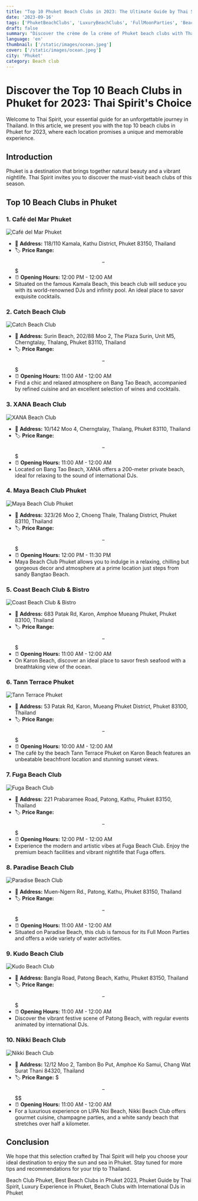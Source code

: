 ```yaml
---
title: "Top 10 Phuket Beach Clubs in 2023: The Ultimate Guide by Thai Spirit"
date: '2023-09-16'
tags: ['PhuketBeachClubs', 'LuxuryBeachClubs', 'FullMoonParties', 'BeachClubRanking']
draft: false
summary: "Discover the crème de la crème of Phuket beach clubs with Thai Spirit. From the most luxurious spots to the best party venues, our 2023 guide unveils the top places to enjoy sun, sea, and vibrant nightlife in Phuket. Explore now to plan your perfect beach day with the expertise of Thai Spirit."
language: 'en'
thumbnail: ['/static/images/ocean.jpeg']
cover: ['/static/images/ocean.jpeg']
city: 'Phuket'
category: Beach club
---
```


# Discover the Top 10 Beach Clubs in Phuket for 2023: Thai Spirit's Choice

Welcome to Thai Spirit, your essential guide for an unforgettable journey in Thailand. In this article, we present you with the top 10 beach clubs in Phuket for 2023, where each location promises a unique and memorable experience.

## Introduction

Phuket is a destination that brings together natural beauty and a vibrant nightlife. Thai Spirit invites you to discover the must-visit beach clubs of this season.

## Top 10 Beach Clubs in Phuket

### 1. **Café del Mar Phuket**
![Café del Mar Phuket](https://yourwebsite.com/path/to/image1.jpg)
- 📍 **Address:** 118/110 Kamala, Kathu District, Phuket 83150, Thailand
- 🏷️ **Price Range:** $$ - $$$
- ⏰ **Opening Hours:** 12:00 PM - 12:00 AM
- Situated on the famous Kamala Beach, this beach club will seduce you with its world-renowned DJs and infinity pool. An ideal place to savor exquisite cocktails.

### 2. **Catch Beach Club**
![Catch Beach Club](https://yourwebsite.com/path/to/image6.jpg)
- 📍 **Address:** Surin Beach, 202/88 Moo 2, The Plaza Surin, Unit M5, Cherngtalay, Thalang, Phuket 83110, Thailand
- 🏷️ **Price Range:** $$ - $$$
- ⏰ **Opening Hours:** 11:00 AM - 12:00 AM
- Find a chic and relaxed atmosphere on Bang Tao Beach, accompanied by refined cuisine and an excellent selection of wines and cocktails.

### 3. **XANA Beach Club**
![XANA Beach Club](https://yourwebsite.com/path/to/image3.jpg)
- 📍 **Address:** 10/142 Moo 4, Cherngtalay, Thalang, Phuket 83110, Thailand
- 🏷️ **Price Range:** $$ - $$$
- ⏰ **Opening Hours:** 11:00 AM - 12:00 AM
- Located on Bang Tao Beach, XANA offers a 200-meter private beach, ideal for relaxing to the sound of international DJs.

### 4. **Maya Beach Club Phuket**
![Maya Beach Club Phuket](https://yourwebsite.com/path/to/image4.jpg)
- 📍 **Address:** 323/26 Moo 2, Choeng Thale, Thalang District, Phuket 83110, Thailand
- 🏷️ **Price Range:** $$ - $$$
- ⏰ **Opening Hours:** 12:00 PM - 11:30 PM
- Maya Beach Club Phuket allows you to indulge in a relaxing, chilling but gorgeous decor and atmosphere at a prime location just steps from sandy Bangtao Beach.

### 5. **Coast Beach Club & Bistro**
![Coast Beach Club & Bistro](https://yourwebsite.com/path/to/image5.jpg)
- 📍 **Address:** 683 Patak Rd, Karon, Amphoe Mueang Phuket, Phuket 83100, Thailand
- 🏷️ **Price Range:** $$ - $$$
- ⏰ **Opening Hours:** 11:00 AM - 12:00 AM
- On Karon Beach, discover an ideal place to savor fresh seafood with a breathtaking view of the ocean.

### 6. **Tann Terrace Phuket**
![Tann Terrace Phuket](https://yourwebsite.com/path/to/image2.jpg)
- 📍 **Address:** 53 Patak Rd, Karon, Mueang Phuket District, Phuket 83100, Thailand
- 🏷️ **Price Range:** $$ - $$$
- ⏰ **Opening Hours:** 10:00 AM - 12:00 AM
- The café by the beach Tann Terrace Phuket on Karon Beach features an unbeatable beachfront location and stunning sunset views.

### 7. **Fuga Beach Club**
![Fuga Beach Club](https://yourwebsite.com/path/to/image7.jpg)
- 📍 **Address:** 221 Prabaramee Road, Patong, Kathu, Phuket 83150, Thailand
- 🏷️ **Price Range:** $$ - $$$
- ⏰ **Opening Hours:** 12:00 PM - 12:00 AM
- Experience the modern and artistic vibes at Fuga Beach Club. Enjoy the premium beach facilities and vibrant nightlife that Fuga offers.

### 8. **Paradise Beach Club**
![Paradise Beach Club](https://yourwebsite.com/path/to/image8.jpg)
- 📍 **Address:** Muen-Ngern Rd., Patong, Kathu, Phuket 83150, Thailand
- 🏷️ **Price Range:** $$ - $$$
- ⏰ **Opening Hours:** 11:00 AM - 12:00 AM
- Situated on Paradise Beach, this club is famous for its Full Moon Parties and offers a wide variety of water activities.

### 9. **Kudo Beach Club**
![Kudo Beach Club](https://yourwebsite.com/path/to/image9.jpg)
- 📍 **Address:** Bangla Road, Patong Beach, Kathu, Phuket 83150, Thailand
- 🏷️ **Price Range:** $$ - $$$
- ⏰ **Opening Hours:** 11:00 AM - 12:00 AM
- Discover the vibrant festive scene of Patong Beach, with regular events animated by international DJs.

### 10. **Nikki Beach Club**
![Nikki Beach Club](https://yourwebsite.com/path/to/image10.jpg)
- 📍 **Address:** 12/12 Moo 2, Tambon Bo Put, Amphoe Ko Samui, Chang Wat Surat Thani 84320, Thailand
- 🏷️ **Price Range:** $$$ - $$$$
- ⏰ **Opening Hours:** 11:00 AM - 12:00 AM
- For a luxurious experience on LIPA Noi Beach, Nikki Beach Club offers gourmet cuisine, champagne parties, and a white sandy beach that stretches over half a kilometer.

## Conclusion

We hope that this selection crafted by Thai Spirit will help you choose your ideal destination to enjoy the sun and sea in Phuket. Stay tuned for more tips and recommendations for your trip to Thailand.

Beach Club Phuket, Best Beach Clubs in Phuket 2023, Phuket Guide by Thai Spirit, Luxury Experience in Phuket, Beach Clubs with International DJs in Phuket
